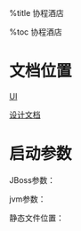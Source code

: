 
%title 协程酒店

%toc 协程酒店

= 文档位置 =

[[https://hpfs01.handpay.com.cn:8443/svn/HandpayDocument/Product Doc/01. 99无限/|UI]]

[[https://hpfs01.handpay.com.cn:8443/svn/HandpayDocument/Handpay Project/酒店预订-携程|设计文档]]

= 启动参数 =

JBoss参数：

{{{class="brush: bash"
-c handpay-ctrip  # 实例名
}}}

jvm参数：

{{{class="brush: bash"
-Denv_path=ctrip-qiwei  # 配置名包含dubbo组名（不要重名）
-Denv.num=15            # dubbo 名
}}}

静态文件位置：

{{{class="brush: bash"
cd /cygdrive/d/server/jboss-5.1.0.GA-hotel/server/handpay-ctrip/deploy/ROOT.war/hotel-ctrip/mall/wap/js/min/iphone/hotel
}}}
